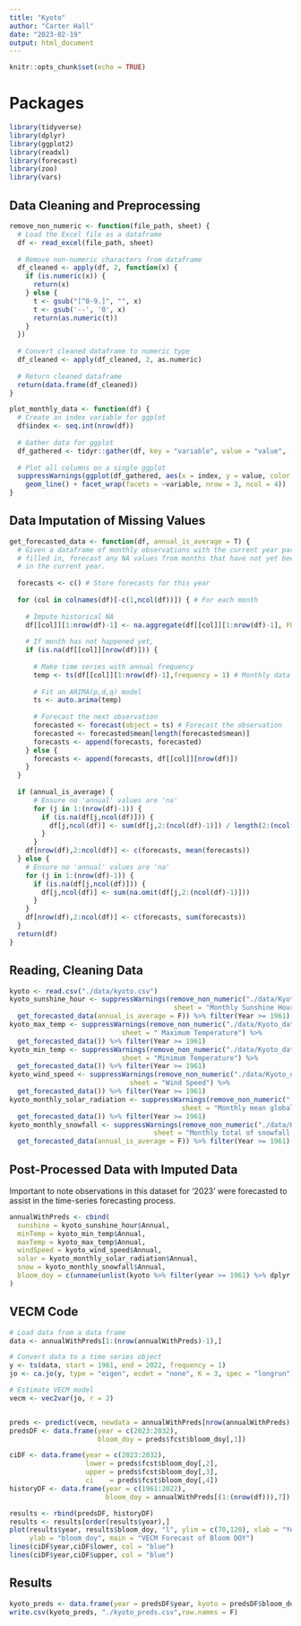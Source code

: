 ```yaml
---
title: "Kyoto"
author: "Carter Hall"
date: "2023-02-19"
output: html_document
---
```


```r
knitr::opts_chunk$set(echo = TRUE)
```

# Packages

```r
library(tidyverse)
library(dplyr)
library(ggplot2)
library(readxl)
library(forecast)
library(zoo)
library(vars)
```

## Data Cleaning and Preprocessing

```r
remove_non_numeric <- function(file_path, sheet) {
  # Load the Excel file as a dataframe
  df <- read_excel(file_path, sheet)
  
  # Remove non-numeric characters from dataframe
  df_cleaned <- apply(df, 2, function(x) {
    if (is.numeric(x)) {
      return(x)
    } else {
      t <- gsub("[^0-9.]", "", x)
      t <- gsub('--', '0', x)
      return(as.numeric(t))
    }
  })
  
  # Convert cleaned dataframe to numeric type
  df_cleaned <- apply(df_cleaned, 2, as.numeric)
  
  # Return cleaned dataframe
  return(data.frame(df_cleaned))
}

plot_monthly_data <- function(df) {
  # Create an index variable for ggplot
  df$index <- seq.int(nrow(df))
  
  # Gather data for ggplot
  df_gathered <- tidyr::gather(df, key = "variable", value = "value", -index)
  
  # Plot all columns on a single ggplot
  suppressWarnings(ggplot(df_gathered, aes(x = index, y = value, color = variable)) +
    geom_line() + facet_wrap(facets = ~variable, nrow = 3, ncol = 4))
}
```

## Data Imputation of Missing Values

```r
get_forecasted_data <- function(df, annual_is_average = T) {
  # Given a dataframe of monthly observations with the current year partially
  # filled in, forecast any NA values from months that have not yet been recorded
  # in the current year.
  
  forecasts <- c() # Store forecasts for this year
  
  for (col in colnames(df)[-c(1,ncol(df))]) { # For each month
    
    # Impute historical NA
    df[[col]][1:nrow(df)-1] <- na.aggregate(df[[col]][1:nrow(df)-1], FUN = mean) 
    
    # If month has not happened yet,
    if (is.na(df[[col]][nrow(df)])) {
    
      # Make time series with annual frequency
      temp <- ts(df[[col]][1:nrow(df)-1],frequency = 1) # Monthly data
      
      # Fit an ARIMA(p,d,q) model
      ts <- auto.arima(temp) 
      
      # Forecast the next observation 
      forecasted <- forecast(object = ts) # Forecast the observation
      forecasted <- forecasted$mean[length(forecasted$mean)]
      forecasts <- append(forecasts, forecasted)
    } else {
      forecasts <- append(forecasts, df[[col]][nrow(df)]) 
    }
  }
  
  if (annual_is_average) {
      # Ensure no 'annual' values are 'na'
      for (j in 1:(nrow(df)-1)) {
        if (is.na(df[j,ncol(df)])) {
          df[j,ncol(df)] <- sum(df[j,2:(ncol(df)-1)]) / length(2:(ncol(df)-1))
        }
      }
    df[nrow(df),2:ncol(df)] <- c(forecasts, mean(forecasts))
  } else {
    # Ensure no 'annual' values are 'na'
    for (j in 1:(nrow(df)-1)) {
      if (is.na(df[j,ncol(df)])) {
        df[j,ncol(df)] <- sum(na.omit(df[j,2:(ncol(df)-1)]))
      }
    }
    df[nrow(df),2:ncol(df)] <- c(forecasts, sum(forecasts))
  }
  return(df)
}
```

## Reading, Cleaning Data

```r
kyoto <- read.csv("./data/kyoto.csv")
kyoto_sunshine_hour <- suppressWarnings(remove_non_numeric("./data/Kyoto_data_bowen.xlsx",
                                         sheet = "Monthly Sunshine Hour") %>%
  get_forecasted_data(annual_is_average = F)) %>% filter(Year >= 1961)
kyoto_max_temp <- suppressWarnings(remove_non_numeric("./data/Kyoto_data_bowen.xlsx",
                            sheet = " Maximum Temperature") %>%
  get_forecasted_data()) %>% filter(Year >= 1961)
kyoto_min_temp <- suppressWarnings(remove_non_numeric("./data/Kyoto_data_bowen.xlsx",
                            sheet = "Minimum Temperature") %>%
  get_forecasted_data()) %>% filter(Year >= 1961)
kyoto_wind_speed <- suppressWarnings(remove_non_numeric("./data/Kyoto_data_bowen.xlsx",
                              sheet = "Wind Speed") %>%
  get_forecasted_data()) %>% filter(Year >= 1961)
kyoto_monthly_solar_radiation <- suppressWarnings(remove_non_numeric("./data/Kyoto_data_bowen.xlsx",
                                           sheet = "Monthly mean global solar radia") %>%
  get_forecasted_data()) %>% filter(Year >= 1961)
kyoto_monthly_snowfall <- suppressWarnings(remove_non_numeric("./data/Kyoto_data_bowen.xlsx",
                                    sheet = "Monthly total of snowfall depth") %>%
  get_forecasted_data(annual_is_average = F)) %>% filter(Year >= 1961)
```

## Post-Processed Data with Imputed Data

Important to note observations in this dataset for '2023' were forecasted to assist
in the time-series forecasting process.

```r
annualWithPreds <- cbind(
  sunshine = kyoto_sunshine_hour$Annual,
  minTemp = kyoto_min_temp$Annual,
  maxTemp = kyoto_max_temp$Annual,
  windSpeed = kyoto_wind_speed$Annual,
  solar = kyoto_monthly_solar_radiation$Annual,
  snow = kyoto_monthly_snowfall$Annual,
  bloom_doy = c(unname(unlist(kyoto %>% filter(year >= 1961) %>% dplyr::select(bloom_doy))), c(NA))
)
```

## VECM Code

```r
# Load data from a data frame
data <- annualWithPreds[1:(nrow(annualWithPreds)-1),]

# Convert data to a time series object
y <- ts(data, start = 1961, end = 2022, frequency = 1)
jo <- ca.jo(y, type = "eigen", ecdet = "none", K = 3, spec = "longrun")

# Estimate VECM model
vecm <- vec2var(jo, r = 2)


preds <- predict(vecm, newdata = annualWithPreds[nrow(annualWithPreds),], n.ahead = 10)
predsDF <- data.frame(year = c(2023:2032), 
                      bloom_doy = preds$fcst$bloom_doy[,1])

ciDF <- data.frame(year = c(2023:2032),
                   lower = preds$fcst$bloom_doy[,2],
                   upper = preds$fcst$bloom_doy[,3],
                   ci    = preds$fcst$bloom_doy[,4])
historyDF <- data.frame(year = c(1961:2022),  
                        bloom_doy = annualWithPreds[(1:(nrow(df))),7])

results <- rbind(predsDF, historyDF)
results <- results[order(results$year),]
plot(results$year, results$bloom_doy, "l", ylim = c(70,120), xlab = "Year", 
     ylab = "bloom_doy", main = "VECM Forecast of Bloom DOY")
lines(ciDF$year,ciDF$lower, col = "blue")
lines(ciDF$year,ciDF$upper, col = "blue")
```

## Results

```r
kyoto_preds <- data.frame(year = predsDF$year, kyoto = predsDF$bloom_doy)
write.csv(kyoto_preds, "./kyoto_preds.csv",row.names = F)
```


